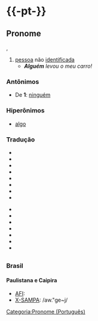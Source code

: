 ={{-pt-}}=
==Pronome==
{{flex.pt|0s=alguém|0p=alguéns}}
{{oxítona|al|guém}}, {{gramática|s|ind}}
# [[pessoa]] não [[identificada]]
#* '''''Alguém''' levou o meu carro!''

===Antônimos===
* De '''1''': [[ninguém]]

===Hiperônimos===
* [[algo]]

===Tradução===
{{tradini}}
* {{trad|de|jemand}}
* {{trad|kea|algem}}
* {{trad|es|alguien}}
* {{trad|fi|joku|kukaan}}
* {{trad|fr|quelqu’un}}
* {{trad|gl|alguén}}
* {{trad|nl|iemand}}
* {{trad|hu|valaki}}
{{tradmeio}}
* {{trad|en|someone}}
* {{trad|is|einhver}}
* {{trad|it|qualcuno}}
* {{trad|mwl|alguien}}
* {{trad|no|noen}}
* {{trad|pl|ktoś}}
* {{trad|sv|någon}}
{{tradfim}}

=={{etimologia|pt}}==
{{llietimo|la|alĭquem|pt}}

=={{pronúncia|pt}}==
===Brasil===
====Paulistana e Caipira====
* [[AFI]]: {{AFI|[aw.ˈgẽj]}}
* [[X-SAMPA]]: /aw."ge~j/

[[Categoria:Pronome (Português)]]
